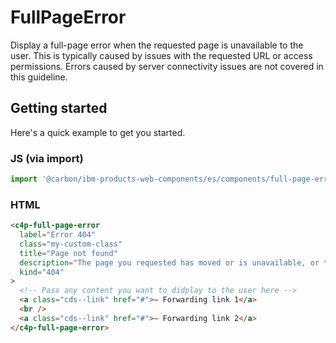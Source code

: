 
<Meta of={FullPageErrorStories} />

# FullPageError

Display a full-page error when the requested page is unavailable to the user.
This is typically caused by issues with the requested URL or access permissions.
Errors caused by server connectivity issues are not covered in this guideline.

## Getting started

Here's a quick example to get you started.

### JS (via import)

```javascript
import '@carbon/ibm-products-web-components/es/components/full-page-error/index.js';
```

### HTML

```html
<c4p-full-page-error
  label="Error 404"
  class="my-custom-class"
  title="Page not found"
  description="The page you requested has moved or is unavailable, or the specified URL is not valid. Please check the URL or search the site for the requested content."
  kind="404"
>
  <!-- Pass any content you want to didplay to the user here -->
  <a class="cds--link" href="#">– Forwarding link 1</a>
  <br />
  <a class="cds--link" href="#">– Forwarding link 2</a>
</c4p-full-page-error>
```

<ArgTypes of="c4p-full-page-error" />
